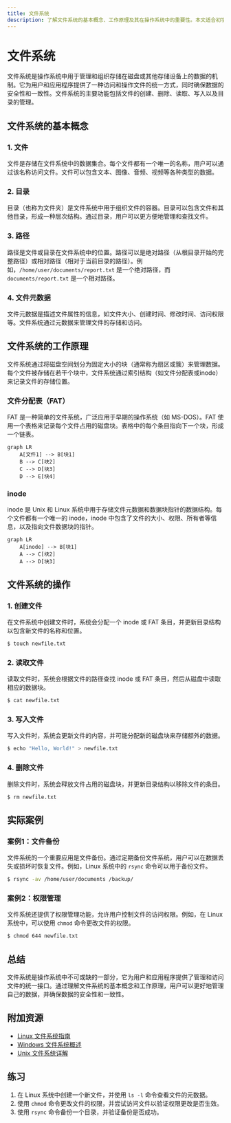 ```yaml
---
title: 文件系统
description: 了解文件系统的基本概念、工作原理及其在操作系统中的重要性。本文适合初学者，包含清晰的解释、代码示例和实际案例。
---
```


# 文件系统

文件系统是操作系统中用于管理和组织存储在磁盘或其他存储设备上的数据的机制。它为用户和应用程序提供了一种访问和操作文件的统一方式，同时确保数据的安全性和一致性。文件系统的主要功能包括文件的创建、删除、读取、写入以及目录的管理。

## 文件系统的基本概念

### 1. 文件
文件是存储在文件系统中的数据集合。每个文件都有一个唯一的名称，用户可以通过该名称访问文件。文件可以包含文本、图像、音频、视频等各种类型的数据。

### 2. 目录
目录（也称为文件夹）是文件系统中用于组织文件的容器。目录可以包含文件和其他目录，形成一种层次结构。通过目录，用户可以更方便地管理和查找文件。

### 3. 路径
路径是文件或目录在文件系统中的位置。路径可以是绝对路径（从根目录开始的完整路径）或相对路径（相对于当前目录的路径）。例如，`/home/user/documents/report.txt` 是一个绝对路径，而 `documents/report.txt` 是一个相对路径。

### 4. 文件元数据
文件元数据是描述文件属性的信息，如文件大小、创建时间、修改时间、访问权限等。文件系统通过元数据来管理文件的存储和访问。

## 文件系统的工作原理

文件系统通过将磁盘空间划分为固定大小的块（通常称为扇区或簇）来管理数据。每个文件被存储在若干个块中，文件系统通过索引结构（如文件分配表或inode）来记录文件的存储位置。

### 文件分配表（FAT）
FAT 是一种简单的文件系统，广泛应用于早期的操作系统（如 MS-DOS）。FAT 使用一个表格来记录每个文件占用的磁盘块。表格中的每个条目指向下一个块，形成一个链表。

```mermaid
graph LR
    A[文件1] --> B[块1]
    B --> C[块2]
    C --> D[块3]
    D --> E[块4]
```

### inode
inode 是 Unix 和 Linux 系统中用于存储文件元数据和数据块指针的数据结构。每个文件都有一个唯一的 inode，inode 中包含了文件的大小、权限、所有者等信息，以及指向文件数据块的指针。

```mermaid
graph LR
    A[inode] --> B[块1]
    A --> C[块2]
    A --> D[块3]
```

## 文件系统的操作

### 1. 创建文件
在文件系统中创建文件时，系统会分配一个 inode 或 FAT 条目，并更新目录结构以包含新文件的名称和位置。

```bash
$ touch newfile.txt
```

### 2. 读取文件
读取文件时，系统会根据文件的路径查找 inode 或 FAT 条目，然后从磁盘中读取相应的数据块。

```bash
$ cat newfile.txt
```

### 3. 写入文件
写入文件时，系统会更新文件的内容，并可能分配新的磁盘块来存储额外的数据。

```bash
$ echo "Hello, World!" > newfile.txt
```

### 4. 删除文件
删除文件时，系统会释放文件占用的磁盘块，并更新目录结构以移除文件的条目。

```bash
$ rm newfile.txt
```

## 实际案例

### 案例1：文件备份
文件系统的一个重要应用是文件备份。通过定期备份文件系统，用户可以在数据丢失或损坏时恢复文件。例如，Linux 系统中的 `rsync` 命令可以用于备份文件。

```bash
$ rsync -av /home/user/documents /backup/
```

### 案例2：权限管理
文件系统还提供了权限管理功能，允许用户控制文件的访问权限。例如，在 Linux 系统中，可以使用 `chmod` 命令更改文件的权限。

```bash
$ chmod 644 newfile.txt
```

## 总结

文件系统是操作系统中不可或缺的一部分，它为用户和应用程序提供了管理和访问文件的统一接口。通过理解文件系统的基本概念和工作原理，用户可以更好地管理自己的数据，并确保数据的安全性和一致性。

## 附加资源

- [Linux 文件系统指南](https://www.linux.org/docs/)
- [Windows 文件系统概述](https://docs.microsoft.com/en-us/windows/win32/fileio/file-systems)
- [Unix 文件系统详解](https://www.unix.org/whitepapers/fs_design.html)

## 练习

1. 在 Linux 系统中创建一个新文件，并使用 `ls -l` 命令查看文件的元数据。
2. 使用 `chmod` 命令更改文件的权限，并尝试访问文件以验证权限更改是否生效。
3. 使用 `rsync` 命令备份一个目录，并验证备份是否成功。
